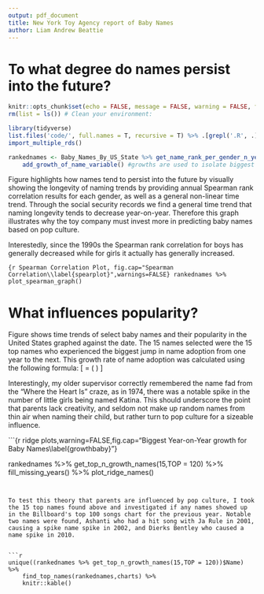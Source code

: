 ```yaml
---
output: pdf_document
title: New York Toy Agency report of Baby Names
author: Liam Andrew Beattie 
---
```


# To what degree do names persist into the future?


```r
knitr::opts_chunk$set(echo = FALSE, message = FALSE, warning = FALSE, fig.width = 6, fig.height = 5, fig.pos="H", fig.pos = 'H')
rm(list = ls()) # Clean your environment:

library(tidyverse)
list.files('code/', full.names = T, recursive = T) %>% .[grepl('.R', .)] %>% as.list() %>% walk(~source(.))
import_multiple_rds()
```

```r
rankednames <- Baby_Names_By_US_State %>% get_name_rank_per_gender_n_year() %>% #ranking baby names to compute spearman correlation,Rankings are done on all names of that year, per gender.
    add_growth_of_name_variable() #growths are used to isolate biggest growths year on year
```

Figure \ref{spearplot} highlights how names tend to persist into the future by visually showing the longevity of naming trends by providing annual Spearman rank correlation results for each gender, as well as a general non-linear time trend. Through the social security records we find a general time trend that naming longevity tends to decrease year-on-year. Therefore this graph illustrates why the toy company must invest more in predicting baby names based on pop culture.  

Interestedly, since the 1990s the Spearman rank correlation for boys has generally decreased while for girls it actually has generally increased.


```{r Spearman Correlation Plot, fig.cap="Spearman Correlation\\label{spearplot}",warnings=FALSE}
rankednames %>%    plot_spearman_graph()
```


\newpage

# What influences popularity? 


Figure \ref{growthbaby} shows time trends of select baby names and their popularity in the United States graphed against the date. The 15 names selected were the 15 top names who experienced the biggest jump in name adoption from one year to the next. This growth rate of name adoption was calculated using the following formula:
\[
\text{Growth Rate} = \left( \frac{\text{Total Count}_{\text{current}} - \text{Total Count}_{\text{previous}}}{\text{Total Count}_{\text{previous}}} \right) \times 100
\]

Interestingly, my older supervisor correctly remembered the name fad from the "Where the Heart Is" craze, as in 1974, there was a notable spike in the number of little girls being named Katina. This should underscore the point that parents lack creativity, and seldom not make up random names from thin air when naming their child, but rather turn to pop culture for a sizeable influence.   


```{r ridge plots,warning=FALSE,fig.cap="Biggest Year-on-Year growth for Baby Names\\label{growthbaby}"}

rankednames %>%
    get_top_n_growth_names(15,TOP = 120) %>% 
    fill_missing_years() %>% 
    plot_ridge_names()
    

```


To test this theory that parents are influenced by pop culture, I took the 15 top names found above and investigated if any names showed up in the Billboard's top 100 songs chart for the previous year. Notable two names were found, Ashanti who had a hit song with Ja Rule in 2001, causing a spike name spike in 2002, and Dierks Bentley who caused a name spike in 2010. 


```r
unique((rankednames %>% get_top_n_growth_names(15,TOP = 120))$Name) %>% 
    find_top_names(rankednames,charts) %>% 
    knitr::kable()
```






